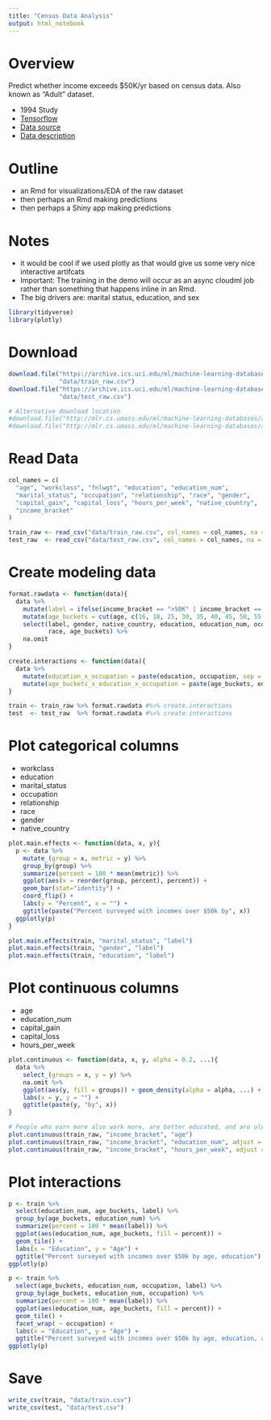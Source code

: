 ```yaml
---
title: "Census Data Analysis"
output: html_notebook
---
```


# Overview

Predict whether income exceeds $50K/yr based on census data. Also known as "Adult" dataset.

* 1994 Study
* [Tensorflow](https://www.tensorflow.org/tutorials/wide)
* [Data source](https://archive.ics.uci.edu/ml/datasets/Census+Income)
* [Data description](https://archive.ics.uci.edu/ml/machine-learning-databases/adult/adult.names)

# Outline

* an Rmd for visualizations/EDA of the raw dataset
* then perhaps an Rmd making predictions
* then perhaps a Shiny app making predictions

# Notes
* it would be cool if we used plotly as that would give us some very nice interactive artifcats
* Important: The training in the demo will occur as an async cloudml job rather than something that happens inline in an Rmd.
* The big drivers are: marital status, education, and sex

```r
library(tidyverse)
library(plotly)
```

# Download

```r
download.file("https://archive.ics.uci.edu/ml/machine-learning-databases/adult/adult.data",
              "data/train_raw.csv")
download.file("https://archive.ics.uci.edu/ml/machine-learning-databases/adult/adult.test", 
              "data/test_raw.csv")
```

```r
# Alternative download location
#download.file("http://mlr.cs.umass.edu/ml/machine-learning-databases/adult/adult.data", "data/train_raw.csv")
#download.file("http://mlr.cs.umass.edu/ml/machine-learning-databases/adult/adult.test", "data/test_raw.csv")
```

# Read Data

```r
col_names = c(
  "age", "workclass", "fnlwgt", "education", "education_num",
  "marital_status", "occupation", "relationship", "race", "gender",
  "capital_gain", "capital_loss", "hours_per_week", "native_country",
  "income_bracket"
)

train_raw <- read_csv("data/train_raw.csv", col_names = col_names, na = "?")
test_raw  <- read_csv("data/test_raw.csv", col_names = col_names, na = "?", skip = 1)
```

# Create modeling data

```r
format.rawdata <- function(data){
  data %>%
    mutate(label = ifelse(income_bracket == ">50K" | income_bracket == ">50K.", 1, 0)) %>%
    mutate(age_buckets = cut(age, c(16, 18, 25, 30, 35, 40, 45, 50, 55, 60, 65, 90))) %>%
    select(label, gender, native_country, education, education_num, occupation, workclass, marital_status, 
           race, age_buckets) %>%
    na.omit
}

create.interactions <- function(data){
  data %>%
    mutate(education_x_occupation = paste(education, occupation, sep = ":")) %>%
    mutate(age_buckets_x_education_x_occupation = paste(age_buckets, education, occupation, sep = ":"))
}

train <- train_raw %>% format.rawdata #%>% create.interactions
test  <- test_raw  %>% format.rawdata #%>% create.interactions
```

# Plot categorical columns

* workclass
* education
* marital_status
* occupation
* relationship
* race
* gender
* native_country

```r
plot.main.effects <- function(data, x, y){
  p <- data %>%
    mutate_(group = x, metric = y) %>%
    group_by(group) %>%
    summarize(percent = 100 * mean(metric)) %>%
    ggplot(aes(x = reorder(group, percent), percent)) +
    geom_bar(stat="identity") +
    coord_flip() +
    labs(y = "Percent", x = "") +
    ggtitle(paste("Percent surveyed with incomes over $50k by", x))
  ggplotly(p)
}

plot.main.effects(train, "marital_status", "label")
plot.main.effects(train, "gender", "label")
plot.main.effects(train, "education", "label")
```

# Plot continuous columns

* age
* education_num
* capital_gain
* capital_loss
* hours_per_week

```r
plot.continuous <- function(data, x, y, alpha = 0.2, ...){
  data %>%
    select_(groups = x, y = y) %>%
    na.omit %>%
    ggplot(aes(y, fill = groups)) + geom_density(alpha = alpha, ...) +
    labs(x = y, y = "") +
    ggtitle(paste(y, "by", x))
}

# People who earn more also work more, are better educated, and are older
plot.continuous(train_raw, "income_bracket", "age")
plot.continuous(train_raw, "income_bracket", "education_num", adjust = 5)
plot.continuous(train_raw, "income_bracket", "hours_per_week", adjust = 5)

```


# Plot interactions

```r
p <- train %>%
  select(education_num, age_buckets, label) %>%
  group_by(age_buckets, education_num) %>%
  summarize(percent = 100 * mean(label)) %>%
  ggplot(aes(education_num, age_buckets, fill = percent)) +
  geom_tile() +
  labs(x = "Education", y = "Age") +
  ggtitle("Percent surveyed with incomes over $50k by age, education")
ggplotly(p)

p <- train %>%
  select(age_buckets, education_num, occupation, label) %>%
  group_by(age_buckets, education_num, occupation) %>%
  summarize(percent = 100 * mean(label)) %>%
  ggplot(aes(education_num, age_buckets, fill = percent)) +
  geom_tile() +
  facet_wrap( ~ occupation) +
  labs(x = "Education", y = "Age") +
  ggtitle("Percent surveyed with incomes over $50k by age, education, and occupation")
ggplotly(p)

```

# Save

```r
write_csv(train, "data/train.csv")
write_csv(test, "data/test.csv")
```

